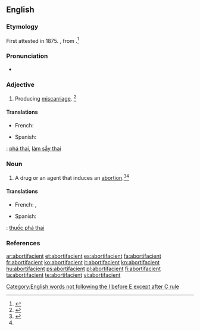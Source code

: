 ==English==

===Etymology===
First attested in 1875. {{suffix|abortion|facient|t2=causing an}}, from {{etyl|la|en}} {{term|facere||to make|lang=la}}.<ref name=Taber>{{reference-book | last =| first = | authorlink =  | coauthors =  | editor =Thomas, Clayton L.  | others =  | title =Taber's Encyclopedic Medical Dictionary | origdate =  | origyear = 1940| origmonth =  | url =  | format =  | accessdate =  | accessyear =  | accessmonth =  | edition = 5th | date =  | year =1993| month =  | publisher =F. A. Davis Company  | location =Philadelphia, PA | language =  | id =  | doi = | isbn =0-8036-8313-8 | lccn = | ol = | pages =7| chapter =  | chapterurl =  | quote =}}</ref>

===Pronunciation===
* {{a|US}} {{IPA|/əˌbɔɹ.təˈfeɪ.ʃn̩t/|/əˌbɔɹ.tɪˈfeɪ.ʃn̩t/}}

===Adjective===
{{en-adj}}

# Producing [[miscarriage]]. {{defdate|First attested in the mid 19<sup>th</sup> century.}}<ref name=SOED>{{R:SOED5|page=7}}</ref>

====Translations====
{{trans-top|producing miscarriage}}
* French: {{t+|fr|abortif}}
{{trans-mid}}
* Spanish: {{t+|es|abortivo}}
{{trans-bottom}}

{{checktrans-top}}
{{ttbc|vi}}: [[phá thai]], [[làm sẩy thai]]
{{checktrans-bottom}}

===Noun===
{{en-noun}}

# {{context|pharmacology|lang=en}} A drug or an agent that induces an [[abortion]].<ref>{{R:MW3 1976|page=5}}</ref>{{defdate|First attested in the mid 19<sup>th</sup> century.}}<ref name=SOED/>

====Translations====
{{trans-top|agent that causes premature delivery}}
* French: {{t+|fr|abortif|m}}, {{t|fr|remède abortif|m}}
{{trans-mid}}
* Spanish: {{t+|es|abortivo|m}}
{{trans-bottom}}

{{checktrans-top}}
{{ttbc|vi}}: [[thuốc phá thai]]
{{checktrans-bottom}}

===References===
<references/>

[[Category:English words not following the I before E except after C rule]]

[[ar:abortifacient]]
[[et:abortifacient]]
[[es:abortifacient]]
[[fa:abortifacient]]
[[fr:abortifacient]]
[[ko:abortifacient]]
[[it:abortifacient]]
[[kn:abortifacient]]
[[hu:abortifacient]]
[[ps:abortifacient]]
[[pl:abortifacient]]
[[fi:abortifacient]]
[[ta:abortifacient]]
[[te:abortifacient]]
[[vi:abortifacient]]